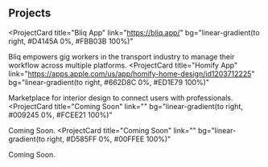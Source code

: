## Projects

<ProjectCard
  title="Bliq App"
  link="https://bliq.app/"
  bg="linear-gradient(to right, #D4145A 0%, #FBB03B 100%)"
>
  Bliq empowers gig workers in the transport industry to manage their workflow across multiple platforms.
</ProjectCard>
<ProjectCard
  title="Homify App"
  link="https://apps.apple.com/us/app/homify-home-design/id1203712225"
  bg="linear-gradient(to right, #662D8C 0%, #ED1E79 100%)"
>
  Marketplace for interior design to connect users with professionals.
</ProjectCard>
<ProjectCard
  title="Coming Soon"
  link=""
  bg="linear-gradient(to right, #009245 0%, #FCEE21 100%)"
>
  Coming Soon.
</ProjectCard>
<ProjectCard
  title="Coming Soon"
  link=""
  bg="linear-gradient(to right, #D585FF 0%, #00FFEE 100%)"
>
  Coming Soon.
</ProjectCard>

